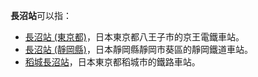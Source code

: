 '''長沼站'''可以指：

* [[長沼站_(東京都)|長沼站 (東京都)]]，日本東京都八王子市的京王電鐵車站。
* [[長沼站_(靜岡縣)|長沼站 (靜岡縣)]]，日本靜岡縣靜岡市葵區的靜岡鐵道車站。
* [[稻城長沼站|稻城長沼站]]，日本東京都稻城市的鐵路車站。

{{Disambig|cat=三字車站名消歧義}}